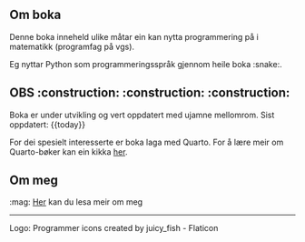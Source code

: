 ## Om boka {.unnumbered}

Denne boka inneheld ulike måtar ein kan nytta programmering på i matematikk (programfag på vgs). 

Eg nyttar Python som programmeringsspråk gjennom heile boka :snake:.

:::{.callout-warning}
## OBS :construction: :construction: :construction: 

Boka er under utvikling og vert oppdatert med ujamne mellomrom.
Sist oppdatert: {{today}}
:::

For dei spesielt interesserte er boka laga med Quarto. 
For å lære meir om Quarto-bøker kan ein kikka [her](https://quarto.org/docs/books).

## Om meg

:mag: [Her](https://lektorodd.github.io/about.html) kan du lesa meir om meg 

---

Logo: Programmer icons created by juicy_fish - Flaticon